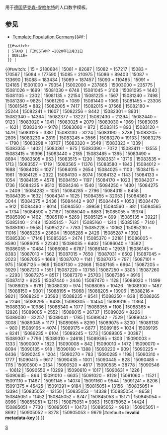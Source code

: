 <noinclude>用于[[德国]][[萨克森-安哈尔特]]的人口数字模板。

==参见==

* [[Template:Population Germany]]</noinclude><includeonly>{{#if: {{{2|}}} | <!-- Die Metadaten-Parameter sind hier unabhängig vom Schlüssel -->
  {{#switch: {{{2}}}
  | STAND | TIMESTAMP =2020年12月31日
  | QUELLE={{cite web|url=https://statistik.sachsen-anhalt.de/fileadmin/Bibliothek/Landesaemter/StaLa/startseite/Themen/Bevoelkerung/Berichte/Bevoelkerungsstand/6A102_02_2020-A.pdf|title= Bevölkerung der Gemeinden – Stand: 31. Dezember 2020|work=Statistisches Landesamt Sachsen-Anhalt|date=2021年6月|language=de}}
  }} |
{{#switch: {{{1}}}
| 15 = 2180684 <!--Sachsen-Anhalt-->
| 15081 = 82687 <!--Altmarkkreis Salzwedel-->
| 15082 = 157217 <!--Landkreis Anhalt-Bitterfeld-->
| 15083 = 170567 <!--Landkreis Börde-->
| 15084 = 177590 <!--Burgenlandkreis-->
| 15085 = 210975 <!--Landkreis Harz-->
| 15086 = 89403 <!--Landkreis JerichowerLand -->
| 15087 = 133690 <!--Landkreis Mansfeld-Südharz -->
| 15088 = 183434 <!--Saalekreis-->
| 15089 = 187457 <!--Salzlandkreis-->
| 15090 = 110485 <!--Landkreis Stendal-->
| 15091 = 124185 <!--Landkreis Wittenberg-->
| 15001000 = 79354 <!--Dessau-Roßlau-->
| 15002000 = 237865 <!--Halle(Saale)-->
| 15003000 = 235775 <!--Magdeburg-->
| 15081026 = 1699 <!--Apenburg-Winterfeld-->
| 15081030 = 6748 <!--Arendsee (Altmark)-->
| 15081045 = 3108 <!--Beetzendorf-->
| 15081095 = 1440 <!--Dähre-->
| 15081105 = 2302 <!--Diesdorf-->
| 15081135 = 22154 <!--Gardelegen-->
| 15081225 = 1567 <!--Jübar-->
| 15081240 = 7498 <!--Kalbe (Milde)-->
| 15081280 = 9825 <!--Klötze-->
| 15081290 = 1089 <!--Kuhfelde-->
| 15081440 = 1069 <!--Rohrberg-->
| 15081455 = 23306 <!--Salzwedel-->
| 15081545 = 882 <!--Wallstawe-->
| 15082005 = 7417 <!--Aken (Elbe)-->
| 15082015 = 37568 <!--Bitterfeld-Wolfen-->
| 15082180 = 25244 <!--Köthen (Anhalt)-->
| 15082241 = 11607 <!--Muldestausee-->
| 15082256 = 8442 <!--Osternienburger Land-->
| 15082301 = 8931 <!--Raguhn-Jeßnitz-->
| 15082340 = 14364 <!--Sandersdorf-Brehna-->
| 15082377 = 13227 <!--Südliches Anhalt-->
| 15082430 = 21294 <!--Zerbst/Anhalt-->
| 15082440 = 9123 <!--Zörbig-->
| 15083020 = 1041 <!--Altenhausen-->
| 15083025 = 2079 <!--Am Großen Bruch-->
| 15083030 = 1969 <!--Angern-->
| 15083035 = 1621 <!--Ausleben-->
| 15083040 = 9178 <!--Barleben-->
| 15083060 = 872 <!--Beendorf-->
| 15083115 = 893 <!--Bülstringen-->
| 15083120 = 1479 <!--Burgstall-->
| 15083125 = 3381 <!--Calvörde-->
| 15083130 = 3224 <!--Colbitz-->
| 15083190 = 3738 <!--Eilsleben-->
| 15083205 = 2805 <!--Erxleben-->
| 15083230 = 2819 <!--Flechtingen-->
| 15083245 = 3556 <!--Gröningen-->
| 15083270 = 19133 <!--Haldensleben-->
| 15083275 = 1790 <!--Harbke-->
| 15083298 = 18707 <!--Hohe Börde-->
| 15083320 = 3549 <!--Hötensleben-->
| 15083323 = 1339 <!--Ingersleben-->
| 15083355 = 1402 <!--Kroppenstedt-->
| 15083361 = 975 <!--Loitsche-Heinrichsberg-->
| 15083390 = 7072 <!--NiedereBörde-->
| 15083411 = 13555 <!--Oebisfelde-Weferlingen-->
| 15083415 = 19396 <!--Oschersleben (Bode)-->
| 15083440 = 2185 <!--Rogätz-->
| 15083485 = 1365 <!--Sommersdorf-->
| 15083490 = 8894 <!--Sülzetal-->
| 15083505 = 953 <!--Ummendorf-->
| 15083515 = 1230 <!--Völpke-->
| 15083531 = 13716 <!--Wanzleben-Börde-->
| 15083535 = 1713 <!--Wefensleben-->
| 15083557 = 1719 <!--Westheide-->
| 15083565 = 11376 <!--Wolmirstedt-->
| 15083580 = 1843 <!--Zielitz-->
| 15084012 = 1688 <!--An der Poststraße-->
| 15084013 = 1027 <!--Meineweh-->
| 15084015 = 2654 <!--Bad Bibra-->
| 15084025 = 1103 <!--Balgstädt-->
| 15084115 = 1961 <!--Droyßig-->
| 15084125 = 2322 <!--Eckartsberga-->
| 15084130 = 8074 <!--Elsteraue-->
| 15084132 = 1143 <!--Finne-->
| 15084133 = 1054 <!--Finneland-->
| 15084135 = 4578 <!--Freyburg (Unstrut)-->
| 15084150 = 1197 <!--Gleina-->
| 15084170 = 1023 <!--Goseck-->
| 15084207 = 1736 <!--Gutenborn-->
| 15084235 = 9510 <!--Hohenmölsen-->
| 15084246 = 1540 <!--Kaiserpfalz-->
| 15084250 = 1430 <!--Karsdorf-->
| 15084275 = 2409 <!--Kretzschau-->
| 15084282 = 1051 <!--Lanitz-Hassel-Tal-->
| 15084285 = 2796 <!--Lauchaander Unstrut-->
| 15084315 = 8458 <!--Lützen-->
| 15084335 = 1632 <!--Mertendorf-->
| 15084341 = 1025 <!--MolauerLand-->
| 15084355 = 32053 <!--Naumburg (Saale)-->
| 15084360 = 3044 <!--Nebra (Unstrut)-->
| 15084375 = 2436 <!--Osterfeld-->
| 15084442 = 907 <!--Schnaudertal-->
| 15084445 = 1053 <!--Schönburg-->
| 15084470 = 912 <!--Stößen-->
| 15084490 = 8014 <!--Teuchern-->
| 15084550 = 39958 <!--Weißenfels-->
| 15084560 = 881 <!--Wethau-->
| 15084565 = 1734 <!--Wetterzeube-->
| 15084590 = 27187 <!--Zeitz-->
| 15085040 = 8883 <!--Ballenstedt-->
| 15085055 = 19374 <!--Blankenburg (Harz)-->
| 15085090 = 1462 <!--Ditfurt-->
| 15085110 = 5269 <!--Falkenstein/Harz-->
| 15085125 = 899 <!--Groß Quenstedt-->
| 15085135 = 39221 <!--Halberstadt-->
| 15085140 = 2148 <!--Harsleben-->
| 15085145 = 7621 <!--Harzgerode-->
| 15085160 = 1314 <!--Hedersleben-->
| 15085185 = 7140 <!--Huy-->
| 15085190 = 9558 <!--Ilsenburg (Harz)-->
| 15085227 = 7783 <!--Nordharz-->
| 15085228 = 10062 <!--Oberharz am Brocken-->
| 15085230 = 11016 <!--Osterwieck-->
| 15085235 = 23604 <!--Quedlinburg-->
| 15085285 = 2426 <!--Schwanebeck-->
| 15085287 = 1392 <!--Selke-Aue-->
| 15085330 = 17148 <!--Thale-->
| 15085365 = 2474 <!--Wegeleben-->
| 15085370 = 32181 <!--Wernigerode-->
| 15086005 = 8590 <!--Biederitz-->
| 15086015 = 22240 <!--Burg-->
| 15086035 = 6402 <!--Elbe-Parey-->
| 15086040 = 13582 <!--Genthin-->
| 15086055 = 10484 <!--Gommern-->
| 15086080 = 6787 <!--Jerichow-->
| 15086140 = 12935 <!--Möckern-->
| 15086145 = 8383 <!--Möser-->
| 15087010 = 1562 <!--Ahlsdorf-->
| 15087015 = 7650 <!--Allstedt-->
| 15087031 = 6502 <!--Arnstein-->
| 15087045 = 2023 <!--Benndorf-->
| 15087055 = 1668 <!--Berga-->
| 15087070 = 1141 <!--Blankenheim-->
| 15087075 = 797 <!--Bornstedt-->
| 15087101 = 975 <!--Brücken-Hackpfüffel-->
| 15087125 = 969 <!--Edersleben-->
| 15087130 = 22668 <!--Eisleben, Lutherstadt-->
| 15087165 = 6964 <!--Gerbstedt-->
| 15087205 = 3929 <!--Helbra-->
| 15087210 = 1551 <!--Hergisdorf-->
| 15087220 = 13758 <!--Hettstedt-->
| 15087250 = 3305 <!--Kelbra (Kyffhäuser)-->
| 15087260 = 2293 <!--Klostermansfeld-->
| 15087275 = 8517 <!--Mansfeld-->
| 15087370 = 25703 <!--Sangerhausen-->
| 15087386 = 8916 <!--Seegebiet Mansfelder Land-->
| 15087412 = 9225 <!--Südharz-->
| 15087440 = 2446 <!--Wallhausen-->
| 15087470 = 1128 <!--Wimmelburg-->
| 15088020 = 11499 <!--Bad Dürrenberg-->
| 15088025 = 8781 <!--Bad Lauchstädt-->
| 15088030 = 974 <!--Barnstädt-->
| 15088065 = 10426 <!--Braunsbedra-->
| 15088100 = 1487 <!--Farnstädt-->
| 15088150 = 9001 <!--Kabelsketal-->
| 15088195 = 15068 <!--Landsberg-->
| 15088205 = 13906 <!--Leuna-->
| 15088216 = 9821 <!--Wettin-Löbejün-->
| 15088220 = 33593 <!--Merseburg-->
| 15088235 = 8541 <!--Mücheln (Geiseltal)-->
| 15088250 = 838 <!--Nemsdorf-Göhrendorf-->
| 15088265 = 2246 <!--Obhausen-->
| 15088295 = 9438 <!--Petersberg-->
| 15088305 = 10454 <!--Querfurt-->
| 15088319 = 11364 <!--Salzatal-->
| 15088330 = 10986 <!--Schkopau-->
| 15088340 = 1077 <!--Schraplau-->
| 15088355 = 1108 <!--Steigra-->
| 15088365 = 12826 <!--Teutschenthal-->
| 15089005 = 2552 <!--Alsleben (Saale)-->
| 15089015 = 26737 <!--Aschersleben-->
| 15089026 = 8226 <!--Barby-->
| 15089030 = 32257 <!--Bernburg (Saale)-->
| 15089041 = 1785 <!--Bördeaue-->
| 15089042 = 7529 <!--Bördeland-->
| 15089043 = 3008 <!--Börde-Hakel-->
| 15089045 = 1177 <!--Borne-->
| 15089055 = 8299 <!--Calbe (Saale)-->
| 15089075 = 3200 <!--Egeln-->
| 15089130 = 980 <!--Giersleben-->
| 15089165 = 4074 <!--Güsten-->
| 15089175 = 6877 <!--Hecklingen-->
| 15089185 = 1034 <!--Ilberstedt-->
| 15089195 = 8241 <!--Könnern-->
| 15089235 = 6104 <!--Nienburg (Saale)-->
| 15089245 = 1273 <!--Plötzkau-->
| 15089305 = 30387 <!--Schönebeck (Elbe)-->
| 15089307 = 7796 <!--Seeland-->
| 15089310 = 24618 <!--Staßfurt-->
| 15089365 = 1303 <!--Wolmirsleben-->
| 15090003 = 1333 <!--Aland-->
| 15090007 = 1823 <!--Altmärkische Höhe-->
| 15090008 = 842 <!--Altmärkische Wische-->
| 15090010 = 1472 <!--Arneburg-->
| 15090070 = 8094 <!--Bismark (Altmark)-->
| 15090135 = 918 <!--Eichstedt (Altmark)-->
| 15090180 = 1388 <!--Goldbeck-->
| 15090220 = 909 <!--Hassel-->
| 15090225 = 6436 <!--Havelberg-->
| 15090245 = 1204 <!--Hohenberg-Krusemark-->
| 15090270 = 783 <!--Iden-->
| 15090285 = 1198 <!--Kamern-->
| 15090310 = 1777 <!--Klietz-->
| 15090415 = 9617 <!--Osterburg (Altmark)-->
| 15090435 = 1001 <!--Rochau-->
| 15090445 = 828 <!--Sandau (Elbe)-->
| 15090485 = 1115 <!--Schollene-->
| 15090500 = 2134 <!--Schönhausen (Elbe)-->
| 15090520 = 4817 <!--Seehausen (Altmark)-->
| 15090535 = 38778 <!--Stendal-->
| 15090546 = 10612 <!--Tangerhütte-->
| 15090550 = 10299 <!--Tangermünde-->
| 15090610 = 1017 <!--Werben (Elbe)-->
| 15090631 = 1226 <!--Wust-Fischbeck-->
| 15090635 = 864 <!--Zehrental-->
| 15091010 = 6635 <!--Annaburg-->
| 15091020 = 8129 <!--BadSchmiedeberg-->
| 15091060 = 11521 <!--Coswig (Anhalt)-->
| 15091110 = 11467 <!--Gräfenhainichen-->
| 15091145 = 14074 <!--Jessen (Elster)-->
| 15091160 = 9544 <!--Kemberg-->
| 15091241 = 8206 <!--Oranienbaum-Wörlitz-->
| 15091375 = 45425 <!--Wittenberg, Lutherstadt-->
| 15091391 = 9184 <!--Zahna-Elster-->
| 150815051 = 13156 <!--Beetzendorf-Diesdorf, Verbandsgemeinde-->
| 150835051 = 13394 <!--Elbe-Heide, Verbandsgemeinde-->
| 150835052 = 13150 <!--Flechtingen, Verbandsgemeinde-->
| 150835053 = 14338 <!--Obere Aller, Verbandsgemeinde-->
| 150835054 = 8658 <!--Westliche Börde, Verbandsgemeinde-->
| 150845051 = 11452 <!--An der Finne, Verbandsgemeinde-->
| 150845052 = 8747 <!--Droyßiger-Zeitzer Forst, Verbandsgemeinde-->
| 150845053 = 15171 <!--Unstruttal, Verbandsgemeinde-->
| 150845054 = 8966 <!--Wethautal, Verbandsgemeinde-->
| 150855051 = 12115 <!--Vorharz, Verbandsgemeinde-->
| 150875051 = 9363 <!--Goldene Aue, Verbandsgemeinde-->
| 150875052 = 14424 <!--Mansfelder Grund-Helbra, Verbandsgemeinde-->
| 150885051 = 7730 <!--Weida-Land, Verbandsgemeinde-->
| 150895051 = 10473 <!--Egelner Mulde, Verbandsgemeinde-->
| 150895052 = 9913 <!--Saale-Wipper, Verbandsgemeinde-->
| 150905051 = 8692 <!--Arneburg-Goldbeck, Verbandsgemeinde-->
| 150905052 = 8278 <!--Elbe-Havel-Land, Verbandsgemeinde-->
| 150905053 = 9679 <!--Seehausen (Altmark), Verbandsgemeinde-->
|#default= <strong class="error">Invalid metadata-key <code>{{{1}}}</code></strong>{{ns0|[[Category:Template:Metadata Population/Error]]}}
}} }}</includeonly><noinclude>
[[Category:德国行政区划人口模板|S]]
</noinclude>